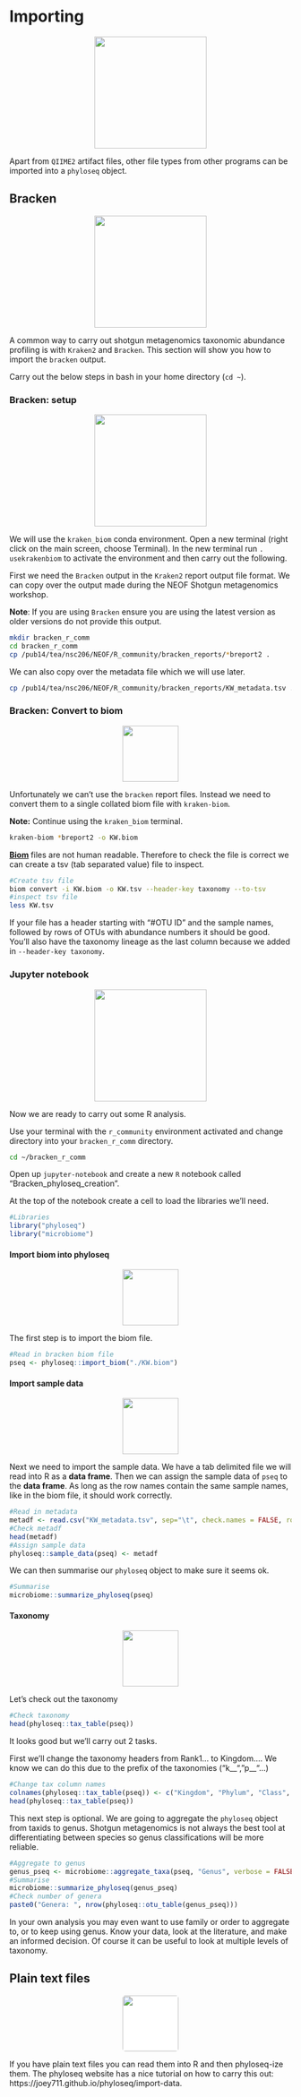 # Importing {#importchap}
<center>
![](figures/data.png){style="width:200px"}
</center>

Apart from `QIIME2` artifact files, other file types from other programs can be imported into a `phyloseq` object.

## Bracken
<center>
![](figures/bracken.png){style="width:200px"}
</center>

A common way to carry out shotgun metagenomics taxonomic abundance profiling is with `Kraken2` and `Bracken`.
This section will show you how to import the `bracken` output.

Carry out the below steps in bash in your home directory (`cd ~`).

### Bracken: setup
<center>
![](figures/setup_3.png){style="width:200px"}
</center>

We will use the `kraken_biom` conda environment. 
Open a new terminal (right click on the main screen, choose Terminal).
In the new terminal run `. usekrakenbiom` to activate the environment and then carry out the following.

First we need the `Bracken` output in the `Kraken2` report output file format.
We can copy over the output made during the NEOF Shotgun metagenomics workshop.

__Note__: If you are using `Bracken` ensure you are using the latest version as older versions do not provide this output.

```bash
mkdir bracken_r_comm
cd bracken_r_comm
cp /pub14/tea/nsc206/NEOF/R_community/bracken_reports/*breport2 .
```

We can also copy over the metadata file which we will use later.

```bash
cp /pub14/tea/nsc206/NEOF/R_community/bracken_reports/KW_metadata.tsv .
```

### Bracken: Convert to biom
<center>
![](figures/biom_tie.png){style="width:100px"}
</center>

Unfortunately we can't use the `bracken` report files.
Instead we need to convert them to a single collated biom file with `kraken-biom`.

__Note:__ Continue using the `kraken_biom` terminal.

```bash
kraken-biom *breport2 -o KW.biom 
```

[__Biom__](https://biom-format.org/) files are not human readable.
Therefore to check the file is correct we can create a tsv (tab separated value) file to inspect.

```bash
#Create tsv file
biom convert -i KW.biom -o KW.tsv --header-key taxonomy --to-tsv
#inspect tsv file
less KW.tsv
```

If your file has a header starting with "#OTU ID" and the sample names, followed by rows of OTUs with abundance numbers it should be good.
You'll also have the taxonomy lineage as the last column because we added in `--header-key taxonomy`.

### Jupyter notebook
<center>
![](figures/jupyter_notebook.png){style="width:200px"}
</center>

Now we are ready to carry out some R analysis.

Use your terminal with the `r_community` environment activated and change directory into your `bracken_r_comm` directory.

```bash
cd ~/bracken_r_comm
```

Open up `jupyter-notebook` and create a new `R` notebook called "Bracken_phyloseq_creation".

At the top of the notebook create a cell to load the libraries we'll need.

```r
#Libraries
library("phyloseq")
library("microbiome")
```

#### Import biom into phyloseq {-}
<center>
![](figures/phyloseq_logo.png){style="width:100px"}
</center>

The first step is to import the biom file.

```r
#Read in bracken biom file
pseq <- phyloseq::import_biom("./KW.biom")
```

#### Import sample data {-}
<center>
![](figures/samples.png){style="width:100px"}
</center>

Next we need to import the sample data.
We have a tab delimited file we will read into R as a __data frame__.
Then we can assign the sample data of `pseq` to the __data frame__.
As long as the row names contain the same sample names, like in the biom file, it should work correctly.

```r
#Read in metadata
metadf <- read.csv("KW_metadata.tsv", sep="\t", check.names = FALSE, row.names=1)
#Check metadf
head(metadf)
#Assign sample data
phyloseq::sample_data(pseq) <- metadf
```

We can then summarise our `phyloseq` object to make sure it seems ok.

```r
#Summarise
microbiome::summarize_phyloseq(pseq)
```

#### Taxonomy {-}
<center>
![](figures/taxa.png){style="width:100px"}
</center>

Let's check out the taxonomy

```r
#Check taxonomy
head(phyloseq::tax_table(pseq))
```

It looks good but we'll carry out 2 tasks.

First we'll change the taxonomy headers from Rank1... to Kingdom....
We know we can do this due to the prefix of the taxonomies ("k__", "p__"...)

```r
#Change tax column names
colnames(phyloseq::tax_table(pseq)) <- c("Kingdom", "Phylum", "Class", "Order", "Family", "Genus", "Species")
head(phyloseq::tax_table(pseq))
```

This next step is optional.
We are going to aggregate the `phyloseq` object from taxids to genus.
Shotgun metagenomics is not always the best tool at differentiating between species so genus classifications will be more reliable.

```r
#Aggregate to genus
genus_pseq <- microbiome::aggregate_taxa(pseq, "Genus", verbose = FALSE)
#Summarise
microbiome::summarize_phyloseq(genus_pseq)
#Check number of genera
paste0("Genera: ", nrow(phyloseq::otu_table(genus_pseq)))
```

In your own analysis you may even want to use family or order to aggregate to, or to keep using genus.
Know your data, look at the literature, and make an informed decision.
Of course it can be useful to look at multiple levels of taxonomy.

## Plain text files
<center>
![](figures/plain_text.png){style="width:100px; background: white; border-radius:5px"}
</center>

If you have plain text files you can read them into R and then phyloseq-ize them.
The phyloseq website has a nice tutorial on how to carry this out: https://joey711.github.io/phyloseq/import-data.


